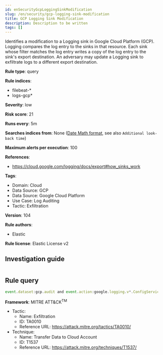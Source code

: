 ```yaml
---
id: enSecurityGcpLoggingSinkModification
slug: /en/security/gcp-logging-sink-modification
title: GCP Logging Sink Modification
description: Description to be written
tags: []
---
```


<div id="gcp-logging-sink-modification"></div>

Identifies a modification to a Logging sink in Google Cloud Platform (GCP). Logging compares the log entry to the sinks in that resource. Each sink whose filter matches the log entry writes a copy of the log entry to the sink's export destination. An adversary may update a Logging sink to exfiltrate logs to a different export destination.

**Rule type**: query

**Rule indices**: 

* filebeat-*
* logs-gcp*

**Severity**: low

**Risk score**: 21

**Runs every**: 5m

**Searches indices from**: None ([Date Math format](((ref))/common-options.html#date-math), see also <DocLink id="enSecurityRulesUiCreate" section="set-the-rules-schedule">`Additional look-back time`</DocLink>)

**Maximum alerts per execution**: 100

**References**: 

* https://cloud.google.com/logging/docs/export#how_sinks_work

**Tags**: 

* Domain: Cloud
* Data Source: GCP
* Data Source: Google Cloud Platform
* Use Case: Log Auditing
* Tactic: Exfiltration

**Version**: 104

**Rule authors**: 

* Elastic

**Rule license**: Elastic License v2

## Investigation guide

```markdown

```

## Rule query

```js
event.dataset:gcp.audit and event.action:google.logging.v*.ConfigServiceV*.UpdateSink and event.outcome:success

```

**Framework**: MITRE ATT&CK<sup>TM</sup>

* Tactic:
    * Name: Exfiltration
    * ID: TA0010
    * Reference URL: https://attack.mitre.org/tactics/TA0010/
* Technique:
    * Name: Transfer Data to Cloud Account
    * ID: T1537
    * Reference URL: https://attack.mitre.org/techniques/T1537/

